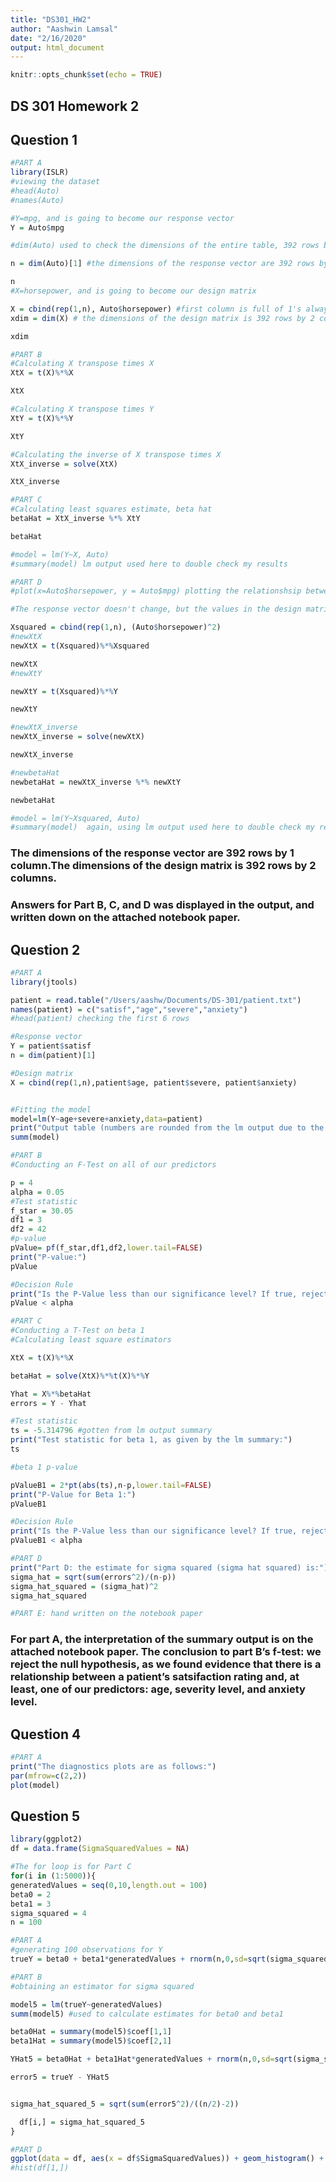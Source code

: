 ```yaml
---
title: "DS301_HW2"
author: "Aashwin Lamsal"
date: "2/16/2020"
output: html_document
---
```


```r
knitr::opts_chunk$set(echo = TRUE)
```

## DS 301 Homework 2

## Question 1
```r
#PART A
library(ISLR)
#viewing the dataset
#head(Auto) 
#names(Auto)

#Y=mpg, and is going to become our response vector
Y = Auto$mpg

#dim(Auto) used to check the dimensions of the entire table, 392 rows by 9 columns

n = dim(Auto)[1] #the dimensions of the response vector are 392 rows by 1 column

n
#X=horsepower, and is going to become our design matrix

X = cbind(rep(1,n), Auto$horsepower) #first column is full of 1's always
xdim = dim(X) # the dimensions of the design matrix is 392 rows by 2 columns

xdim

#PART B
#Calculating X transpose times X
XtX = t(X)%*%X

XtX

#Calculating X transpose times Y
XtY = t(X)%*%Y

XtY

#Calculating the inverse of X transpose times X
XtX_inverse = solve(XtX)

XtX_inverse

#PART C
#Calculating least squares estimate, beta hat
betaHat = XtX_inverse %*% XtY

betaHat

#model = lm(Y~X, Auto)
#summary(model) lm output used here to double check my results

#PART D
#plot(x=Auto$horsepower, y = Auto$mpg) plotting the relationshsip between mpg and horsepower

#The response vector doesn't change, but the values in the design matrix will be squared to address the quadratic nature. The model continues to be a simple linear regression model with Y = mpg and X = horsepower^2.

Xsquared = cbind(rep(1,n), (Auto$horsepower)^2)
#newXtX
newXtX = t(Xsquared)%*%Xsquared

newXtX
#newXtY

newXtY = t(Xsquared)%*%Y

newXtY

#newXtX_inverse
newXtX_inverse = solve(newXtX)

newXtX_inverse

#newbetaHat
newbetaHat = newXtX_inverse %*% newXtY

newbetaHat

#model = lm(Y~Xsquared, Auto)
#summary(model)  again, using lm output used here to double check my results
```
### The dimensions of the response vector are 392 rows by 1 column.The dimensions of the design matrix is 392 rows by 2 columns. 

### Answers for Part B, C, and D was displayed in the output, and written down on the attached notebook paper.

## Question 2
```r
#PART A
library(jtools)

patient = read.table("/Users/aashw/Documents/DS-301/patient.txt")
names(patient) = c("satisf","age","severe","anxiety")
#head(patient) checking the first 6 rows

#Response vector
Y = patient$satisf
n = dim(patient)[1]

#Design matrix
X = cbind(rep(1,n),patient$age, patient$severe, patient$anxiety)


#Fitting the model
model=lm(Y~age+severe+anxiety,data=patient)
print("Output table (numbers are rounded from the lm output due to the jtools table, the exact numbers are on the notebook paper)")
summ(model)

#PART B
#Conducting an F-Test on all of our predictors

p = 4
alpha = 0.05
#Test statistic
f_star = 30.05
df1 = 3
df2 = 42
#p-value 
pValue= pf(f_star,df1,df2,lower.tail=FALSE)
print("P-value:")
pValue

#Decision Rule
print("Is the P-Value less than our significance level? If true, reject the null hypothesis.")
pValue < alpha

#PART C
#Conducting a T-Test on beta 1
#Calculating least square estimators

XtX = t(X)%*%X

betaHat = solve(XtX)%*%t(X)%*%Y

Yhat = X%*%betaHat  
errors = Y - Yhat

#Test statistic
ts = -5.314796 #gotten from lm output summary
print("Test statistic for beta 1, as given by the lm summary:")
ts

#beta 1 p-value 

pValueB1 = 2*pt(abs(ts),n-p,lower.tail=FALSE)
print("P-Value for Beta 1:")
pValueB1

#Decision Rule
print("Is the P-Value less than our significance level? If true, reject the null hypothesis")
pValueB1 < alpha

#PART D
print("Part D: the estimate for sigma squared (sigma hat squared) is:")
sigma_hat = sqrt(sum(errors^2)/(n-p))
sigma_hat_squared = (sigma_hat)^2
sigma_hat_squared

#PART E: hand written on the notebook paper
```

### For part A, the interpretation of the summary output is on the attached notebook paper. The conclusion to part B's f-test: we reject the null hypothesis, as we found evidence that there is a relationship between a patient's satsifaction rating and, at least, one of our predictors: age, severity level, and anxiety level.

## Question 4
```r
#PART A
print("The diagnostics plots are as follows:")
par(mfrow=c(2,2))
plot(model)

```

## Question 5


```r
library(ggplot2)
df = data.frame(SigmaSquaredValues = NA)

#The for loop is for Part C
for(i in (1:5000)){
generatedValues = seq(0,10,length.out = 100)
beta0 = 2
beta1 = 3
sigma_squared = 4
n = 100

#PART A
#generating 100 observations for Y
trueY = beta0 + beta1*generatedValues + rnorm(n,0,sd=sqrt(sigma_squared))

#PART B
#obtaining an estimator for sigma squared

model5 = lm(trueY~generatedValues)
summ(model5) #used to calculate estimates for beta0 and beta1

beta0Hat = summary(model5)$coef[1,1]
beta1Hat = summary(model5)$coef[2,1]

YHat5 = beta0Hat + beta1Hat*generatedValues + rnorm(n,0,sd=sqrt(sigma_squared))

error5 = trueY - YHat5


sigma_hat_squared_5 = sqrt(sum(error5^2)/((n/2)-2))

  df[i,] = sigma_hat_squared_5
}

#PART D
ggplot(data = df, aes(x = df$SigmaSquaredValues)) + geom_histogram() + geom_vline(xintercept =4)
#hist(df[1,])
```


